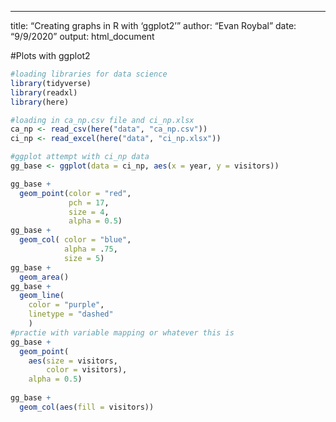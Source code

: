 ---
title: "Creating graphs in R with 'ggplot2'"
author: "Evan Roybal"
date: "9/9/2020"
output: html_document

#Plots with ggplot2

```r
#loading libraries for data science
library(tidyverse)
library(readxl)
library(here)
```

```r
#loading in ca_np.csv file and ci_np.xlsx
ca_np <- read_csv(here("data", "ca_np.csv"))
ci_np <- read_excel(here("data", "ci_np.xlsx"))
```

```r
#ggplot attempt with ci_np data
gg_base <- ggplot(data = ci_np, aes(x = year, y = visitors))

gg_base +
  geom_point(color = "red",
             pch = 17,
             size = 4,
             alpha = 0.5)
gg_base +
  geom_col( color = "blue",
            alpha = .75,
            size = 5)
gg_base +
  geom_area()
gg_base +
  geom_line(
    color = "purple",
    linetype = "dashed"
    )
#practie with variable mapping or whatever this is
gg_base +
  geom_point(
    aes(size = visitors,
        color = visitors),
    alpha = 0.5)
    
gg_base +
  geom_col(aes(fill = visitors))
```


